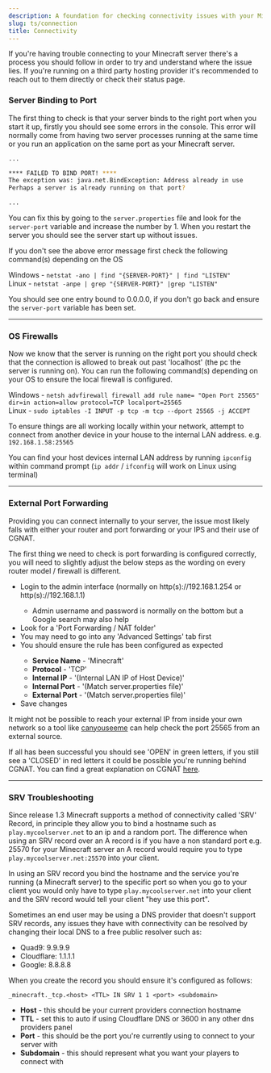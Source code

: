 ```yaml
---
description: A foundation for checking connectivity issues with your Minecraft server.
slug: ts/connection
title: Connectivity
---
```


If you're having trouble connecting to your Minecraft server there's a process you should follow in order to try and understand where the issue lies. If you're running on a third party hosting provider it's recommended to reach out to them directly or check their status page.

### Server Binding to Port 

The first thing to check is that your server binds to the right port when you start it up, firstly you should see some errors in the console. This error will normally come from having two server processes running at the same time or you run an application on the same port as your Minecraft server.

```bash
... 

**** FAILED TO BIND PORT! ****
The exception was: java.net.BindException: Address already in use
Perhaps a server is already running on that port? 

... 
```

You can fix this by going to the `server.properties` file and look for the `server-port` variable and increase the number by 1. When you restart the server you should see the server start up without issues.


If you don't see the above error message first check the following command(s) depending on the OS

Windows - `netstat -ano | find "{SERVER-PORT}" | find "LISTEN"`<br/>
Linux - `netstat -anpe | grep "{SERVER-PORT}" |grep "LISTEN"`

You should see one entry bound to 0.0.0.0, if you don't go back and ensure the `server-port` variable has been set.

---

### OS Firewalls 

Now we know that the server is running on the right port you should check that the connection is allowed to break out past 'localhost' (the pc the server is running on). You can run the following command(s) depending on your OS to ensure the local firewall is configured.

Windows - `netsh advfirewall firewall add rule name= "Open Port 25565" dir=in action=allow protocol=TCP localport=25565`<br/>
Linux - `sudo iptables -I INPUT -p tcp -m tcp --dport 25565 -j ACCEPT` 

To ensure things are all working locally within your network, attempt to connect from another device in your house to the internal LAN address. e.g. `192.168.1.58:25565`

You can find your host devices internal LAN address by running `ipconfig` within command prompt (`ip addr` / `ifconfig` will work on Linux using terminal)

---

### External Port Forwarding 

Providing you can connect internally to your server, the issue most likely falls with either your router and port forwarding or your IPS and their use of CGNAT.

The first thing we need to check is port forwarding is configured correctly, you will need to slightly adjust the below steps as the wording on every router model / firewall is different.
<ul class="pl-5 list-disc">
  <li>Login to the admin interface (normally on http(s)://192.168.1.254 or http(s)://192.168.1.1)</li>
    <ul class="pl-5 list-disc">
      <li> Admin username and password is normally on the bottom but a Google search may also help</li>
    </ul>
  <li> Look for a 'Port Forwarding / NAT folder'</li>
  <li> You may need to go into any 'Advanced Settings' tab first</li>
  <li> You should ensure the rule has been configured as expected</li>
    <ul class="pl-5 list-disc">
      <li><strong>Service Name</strong> - 'Minecraft'</li>
      <li><strong>Protocol</strong> - 'TCP'</li>
      <li><strong>Internal IP</strong> - '(Internal LAN IP of Host Device)'</li>
      <li><strong>Internal Port</strong> - '(Match server.properties file)'</li>
      <li><strong>External Port</strong> - '(Match server.properties file)'</li>
    </ul>
  <li> Save changes</li>
</ul>

It might not be possible to reach your external IP from inside your own network so a tool like <a href="https://portchecker.co/canyouseeme">canyouseeme</a> can help check the port 25565 from an external source.

If all has been successful you should see 'OPEN' in green letters, if you still see a 'CLOSED' in red letters it could be possible you're running behind CGNAT. You can find a great explanation on CGNAT <a href="./ip#cg-nat">here</a>.

---

### SRV Troubleshooting

Since release 1.3 Minecraft supports a method of connectivity called 'SRV' Record, in principle they allow you to bind a hostname such as `play.mycoolserver.net` to an ip and a random port. The difference when using an SRV record over an A record is if you have a non standard port e.g. 25570 for your Minecraft server an A record would require you to type `play.mycoolserver.net:25570` into your client.

In using an SRV record you bind the hostname and the service you're running (a Minecraft server) to the specific port so when you go to your client you would only have to type `play.mycoolserver.net` into your client and the SRV record would tell your client "hey use this port".

Sometimes an end user may be using a DNS provider that doesn't support SRV records, any issues they have with connectivity can be resolved by changing their local DNS to a free public resolver such as:
<ul class="pl-5 list-disc">
  <li>Quad9: 9.9.9.9</li>
  <li>Cloudflare: 1.1.1.1</li>
  <li>Google: 8.8.8.8</li>
</ul>

When you create the record you should ensure it's configured as follows:

`_minecraft._tcp.<host> <TTL> IN SRV 1 1 <port> <subdomain>`

<ul class="pl-5 list-disc">
  <li><strong>Host</strong> - this should be your current providers connection hostname</li>
  <li><strong>TTL</strong> - set this to auto if using Cloudflare DNS or 3600 in any other dns providers panel</li>
  <li><strong>Port</strong> - this should be the port you're currently using to connect to your server with</li>
  <li><strong>Subdomain</strong> - this should represent what you want your players to connect with</li>
</ul>

